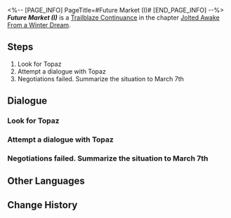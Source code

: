 <%-- [PAGE_INFO]
PageTitle=#Future Market (I)#
[END_PAGE_INFO] --%>
{{Stub|Dialogue.}}
{{Mission Infobox
|id            = 2010205
|title         = 
|image         = <!--Mission Future Market (I).png-->
|type          = Trailblaze Continuance
|event_name    = 
|chapter       = Jolted Awake From a Winter Dream
|requirements  = {{subst:void|<!--Unknown: {"Type":"Manual"}-->}}
|summary       = <!--official mission summary from Fate's Atlas-->
|characters    = Trailblazer
|startLocation = [[Jarilo-VI]] - [[History and Culture Museum]]
|world         = Jarilo-VI
|area          = History and Culture Museum
|prev          = 
|next          = 
|rewards       = Trailblaze EXP*700; Stellar Jade*110; Traveler's Guide*5; Lost Crystal*4; Credit*40,000
}}
'''''Future Market (I)''''' is a [[Trailblaze Continuance]] in the chapter [[Jolted Awake From a Winter Dream]].

==Steps==
# Look for Topaz
# Attempt a dialogue with Topaz
# Negotiations failed. Summarize the situation to March 7th

<!--
==Gameplay Notes==

--><!--
==Trial Character==

-->
==Dialogue==
{{Stub Dialogue}}

===Look for Topaz===
{{Mission Description|type=continuance|location=History and Culture Museum|(Trailblazer)'s Trailblaze Daily Report:<br />We're in trouble. Belobog owes a whole lot of money to the IPC. Need to negotiate with Topaz in the museum.}}
{{Dialogue Start}}
:{{tx}}
{{Dialogue End}}

===Attempt a dialogue with Topaz===
{{Mission Description|type=continuance|location=History and Culture Museum|update|(Trailblazer)'s Trailblaze Daily Report:<br />Found Topaz. Negotiations are starting. Hopefully we don't say the wrong things.}}
{{Dialogue Start}}
:{{tx}}
{{Dialogue End}}

===Negotiations failed. Summarize the situation to March 7th===
{{Mission Description|type=continuance|location=History and Culture Museum|update|(Trailblazer)'s Trailblaze Daily Report:<br />Negotiations failed. Shoot. Next step: Is there a next step?}}
{{Dialogue Start}}
:{{tx}}
{{Dialogue End}}

==Other Languages==
{{Other Languages
|en   = Future Market (I)
|zhs  = 未来市场•其一
|zht  = 未來市場•其一
|ja   = フューチャーズマーケット・一
|ko   = 미래 시장•1
|es   = El mercado del mañana&nbsp;I
|fr   = Marché à terme (I)
|ru   = Рынок будущего I
|th   = ตลาดแห่งอนาคต 1
|vi   = Thị Trường Tương Lai 1
|de   = Markt der Zukunft (Teil 1)
|id   = Pasar Masa Depan 1
|pt   = Mercado Futuro (I)
}}

==Change History==
{{Change History|1.4}}
